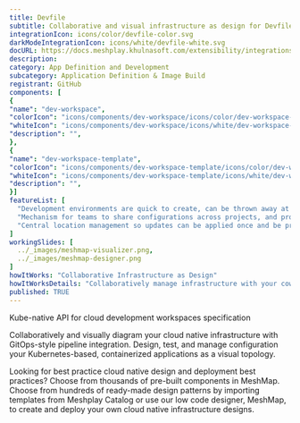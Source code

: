 ```yaml
---
title: Devfile
subtitle: Collaborative and visual infrastructure as design for Devfile
integrationIcon: icons/color/devfile-color.svg
darkModeIntegrationIcon: icons/white/devfile-white.svg
docURL: https://docs.meshplay.khulnasoft.com/extensibility/integrations/devfile
description: 
category: App Definition and Development
subcategory: Application Definition & Image Build
registrant: GitHub
components: [
{
"name": "dev-workspace",
"colorIcon": "icons/components/dev-workspace/icons/color/dev-workspace-color.svg",
"whiteIcon": "icons/components/dev-workspace/icons/white/dev-workspace-white.svg",
"description": "",
},
{
"name": "dev-workspace-template",
"colorIcon": "icons/components/dev-workspace-template/icons/color/dev-workspace-template-color.svg",
"whiteIcon": "icons/components/dev-workspace-template/icons/white/dev-workspace-template-white.svg",
"description": "",
}]
featureList: [
  "Development environments are quick to create, can be thrown away at will, and can be easily re-created when needed.",
  "Mechanism for teams to share configurations across projects, and provide a single source of truth throughout the application lifecycle.",
  "Central location management so updates can be applied once and be properly aligned across development teams."
]
workingSlides: [
  ../_images/meshmap-visualizer.png,
  ../_images/meshmap-designer.png
]
howItWorks: "Collaborative Infrastructure as Design"
howItWorksDetails: "Collaboratively manage infrastructure with your coworkers synchronously sharing the same designs."
published: TRUE
---
```

<p>
Kube-native API for cloud development workspaces specification
</p>
<p>
    Collaboratively and visually diagram your cloud native infrastructure with GitOps-style pipeline integration. Design, test, and manage configuration your Kubernetes-based, containerized applications as a visual topology.
</p>
<p>
    Looking for best practice cloud native design and deployment best practices? Choose from thousands of pre-built components in MeshMap. Choose from hundreds of ready-made design patterns by importing templates from Meshplay Catalog or use our low code designer, MeshMap, to create and deploy your own cloud native infrastructure designs.
</p>
